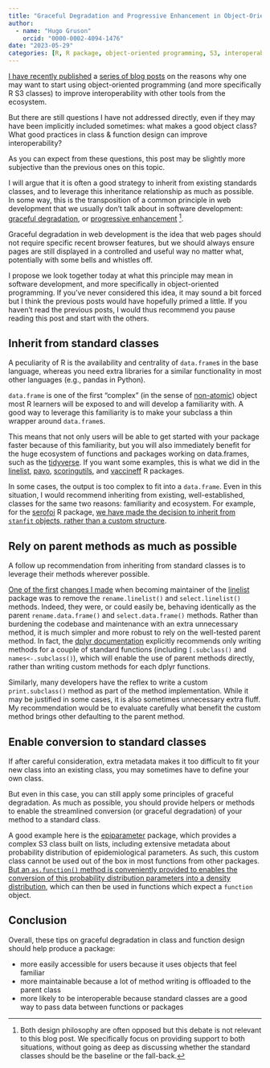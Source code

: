 ```yaml
---
title: "Graceful Degradation and Progressive Enhancement in Object-Oriented Programming"
author:
  - name: "Hugo Gruson"
    orcid: "0000-0002-4094-1476"
date: "2023-05-29"
categories: [R, R package, object-oriented programming, S3, interoperability]
---
```


[I have recently published](https://hugogruson.fr/posts/compa-tibble/) a [series of blog posts](https://epiverse-trace.github.io/posts/s3-generic/) on the reasons why one may want to start using object-oriented programming (and more specifically R S3 classes) to improve interoperability with other tools from the ecosystem.

But there are still questions I have not addressed directly, even if they may have been implicitly included sometimes: what makes a good object class? What good practices in class & function design can improve interoperability?

As you can expect from these questions, this post may be slightly more subjective than the previous ones on this topic.

I will argue that it is often a good strategy to inherit from existing standards classes, and to leverage this inheritance relationship as much as possible. In some way, this is the transposition of a common principle in web development that we usually don't talk about in software development: [graceful degradation](https://developer.mozilla.org/en-US/docs/Glossary/Graceful_degradation), or [progressive enhancement](https://developer.mozilla.org/en-US/docs/Glossary/Progressive_Enhancement) [^1].

[^1]: Both design philosophy are often opposed but this debate is not relevant to this blog post. We specifically focus on providing support to both situations, without going as deep as discussing whether the standard classes should be the baseline or the fall-back.

Graceful degradation in web development is the idea that web pages should not require specific recent browser features, but we should always ensure pages are still displayed in a controlled and useful way no matter what, potentially with some bells and whistles off.

I propose we look together today at what this principle may mean in software development, and more specifically in object-oriented programming. If you've never considered this idea, it may sound a bit forced but I think the previous posts would have hopefully primed a little. If you haven't read the previous posts, I would thus recommend you pause reading this post and start with the others.

## Inherit from standard classes

A peculiarity of R is the availability and centrality of `data.frame`s in the base language, whereas you need extra libraries for a similar functionality in most other languages (e.g., pandas in Python).

`data.frame` is one of the first "complex" (in the sense of [non-atomic](https://adv-r.hadley.nz/vectors-chap.html#atomic-vectors)) object most R learners will be exposed to and will develop a familiarity with. A good way to leverage this familiarity is to make your subclass a thin wrapper around `data.frame`s.

This means that not only users will be able to get started with your package faster because of this familiarity, but you will also immediately benefit for the huge ecosystem of functions and packages working on data.frames, such as the [tidyverse](https://tidyverse.org). If you want some examples, this is what we did in the [linelist](https://github.com/epiverse-trace/linelist), [pavo](https://github.com/rmaia/pavo), [scoringutils](https://github.com/epiforecasts/scoringutils), and [vaccineff](https://github.com/epiverse-trace/vaccineff) R packages.

In some cases, the output is too complex to fit into a `data.frame`. Even in this situation, I would recommend inheriting from existing, well-established, classes for the same two reasons: familiarity and ecosystem. For example, for the [serofoi](https://github.com/epiverse-trace/serofoi) R package, [we have made the decision to inherit from `stanfit` objects, rather than a custom structure](https://github.com/epiverse-trace/serofoi/pull/117).

## Rely on parent methods as much as possible

A follow up recommendation from inheriting from standard classes is to leverage their methods wherever possible.

[One of the first](https://github.com/epiverse-trace/linelist/pull/60) [changes I made](https://github.com/epiverse-trace/linelist/pull/61) when becoming maintainer of the [linelist](https://github.com/epiverse-trace/linelist) package was to remove the `rename.linelist()` and `select.linelist()` methods. Indeed, they were, or could easily be, behaving identically as the parent `rename.data.frame()` and `select.data.frame()` methods. Rather than burdening the codebase and maintenance with an extra unnecessary method, it is much simpler and more robust to rely on the well-tested parent method. In fact, the [dplyr documentation](https://dplyr.tidyverse.org/reference/dplyr_extending.html) explicitly recommends only writing methods for a couple of standard functions (including `[.subclass()` and `names<-.subclass()`), which will enable the use of parent methods directly, rather than writing custom methods for each dplyr functions.

Similarly, many developers have the reflex to write a custom `print.subclass()` method as part of the method implementation. While it may be justified in some cases, it is also sometimes unnecessary extra fluff. My recommendation would be to evaluate carefully what benefit the custom method brings other defaulting to the parent method.

## Enable conversion to standard classes

If after careful consideration, extra metadata makes it too difficult to fit your new class into an existing class, you may sometimes have to define your own class.

But even in this case, you can still apply some principles of graceful degradation. As much as possible, you should provide helpers or methods to enable the streamlined conversion (or graceful degradation) of your method to a standard class.

A good example here is the [epiparameter](https://github.com/epiverse-trace/epiparameter) package, which provides a complex S3 class built on lists, including extensive metadata about probability distribution of epidemiological parameters.
As such, this custom class cannot be used out of the box in most functions from other packages. [But an `as.function()` method is conveniently provided to enables the conversion of this probability distribution parameters into a density distribution](https://github.com/epiverse-trace/epiparameter/blob/0f805b90f984def4851a78148f1cf44c3d480845/R/coercion.R#L18-L41), which can then be used in functions which expect a `function` object.

## Conclusion

Overall, these tips on graceful degradation in class and function design should help produce a package:

- more easily accessible for users because it uses objects that feel familiar
- more maintainable because a lot of method writing is offloaded to the parent class
- more likely to be interoperable because standard classes are a good way to pass data between functions or packages
